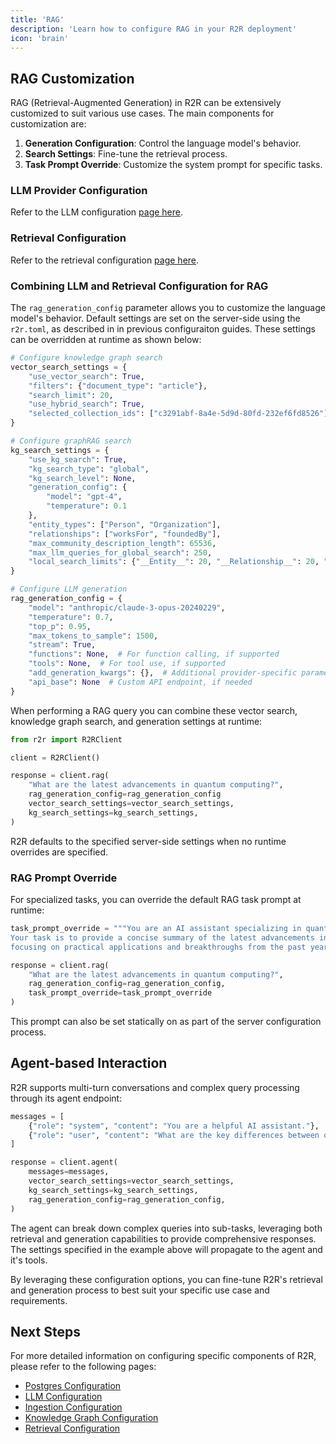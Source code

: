 ```yaml
---
title: 'RAG'
description: 'Learn how to configure RAG in your R2R deployment'
icon: 'brain'
---
```


## RAG Customization

RAG (Retrieval-Augmented Generation) in R2R can be extensively customized to suit various use cases. The main components for customization are:

1. **Generation Configuration**: Control the language model's behavior.
2. **Search Settings**: Fine-tune the retrieval process.
3. **Task Prompt Override**: Customize the system prompt for specific tasks.


### LLM Provider Configuration

Refer to the LLM configuration [page here](/documentation/configuration/llm).


### Retrieval Configuration

Refer to the retrieval configuration [page here](/documentation/configuration/retrieval/overview).


### Combining LLM and Retrieval Configuration for RAG



The `rag_generation_config` parameter allows you to customize the language model's behavior. Default settings are set on the server-side using the `r2r.toml`, as described in in previous configuraiton guides. These settings can be overridden at runtime as shown below:

```python
# Configure knowledge graph search
vector_search_settings = {
    "use_vector_search": True,
    "filters": {"document_type": "article"},
    "search_limit": 20,
    "use_hybrid_search": True,
    "selected_collection_ids": ["c3291abf-8a4e-5d9d-80fd-232ef6fd8526"]
}

# Configure graphRAG search
kg_search_settings = {
    "use_kg_search": True,
    "kg_search_type": "global",
    "kg_search_level": None,
    "generation_config": {
        "model": "gpt-4",
        "temperature": 0.1
    },
    "entity_types": ["Person", "Organization"],
    "relationships": ["worksFor", "foundedBy"],
    "max_community_description_length": 65536,
    "max_llm_queries_for_global_search": 250,
    "local_search_limits": {"__Entity__": 20, "__Relationship__": 20, "__Community__": 20}
}

# Configure LLM generation
rag_generation_config = {
    "model": "anthropic/claude-3-opus-20240229",
    "temperature": 0.7,
    "top_p": 0.95,
    "max_tokens_to_sample": 1500,
    "stream": True,
    "functions": None,  # For function calling, if supported
    "tools": None,  # For tool use, if supported
    "add_generation_kwargs": {},  # Additional provider-specific parameters
    "api_base": None  # Custom API endpoint, if needed
}
```

When performing a RAG query you can combine these vector search, knowledge graph search, and generation settings at runtime:

```python
from r2r import R2RClient

client = R2RClient()

response = client.rag(
    "What are the latest advancements in quantum computing?",
    rag_generation_config=rag_generation_config
    vector_search_settings=vector_search_settings,
    kg_search_settings=kg_search_settings,
)
```

R2R defaults to the specified server-side settings when no runtime overrides are specified.
### RAG Prompt Override

For specialized tasks, you can override the default RAG task prompt at runtime:

```python
task_prompt_override = """You are an AI assistant specializing in quantum computing.
Your task is to provide a concise summary of the latest advancements in the field,
focusing on practical applications and breakthroughs from the past year."""

response = client.rag(
    "What are the latest advancements in quantum computing?",
    rag_generation_config=rag_generation_config,
    task_prompt_override=task_prompt_override
)
```

This prompt can also be set statically on as part of the server configuration process.

## Agent-based Interaction

R2R supports multi-turn conversations and complex query processing through its agent endpoint:

```python
messages = [
    {"role": "system", "content": "You are a helpful AI assistant."},
    {"role": "user", "content": "What are the key differences between quantum and classical computing?"}
]

response = client.agent(
    messages=messages,
    vector_search_settings=vector_search_settings,
    kg_search_settings=kg_search_settings,
    rag_generation_config=rag_generation_config,
)
```

The agent can break down complex queries into sub-tasks, leveraging both retrieval and generation capabilities to provide comprehensive responses. The settings specified in the example above will propagate to the agent and it's tools.

By leveraging these configuration options, you can fine-tune R2R's retrieval and generation process to best suit your specific use case and requirements.



## Next Steps

For more detailed information on configuring specific components of R2R, please refer to the following pages:

- [Postgres Configuration](/documentation/configuration/postgres)
- [LLM Configuration](/documentation/configuration/llm)
- [Ingestion Configuration](/documentation/configuration/ingestion/overview)
- [Knowledge Graph Configuration](/documentation/configuration/knowledge-graph/overview)
- [Retrieval Configuration](/documentation/configuration/retrieval/overview)
